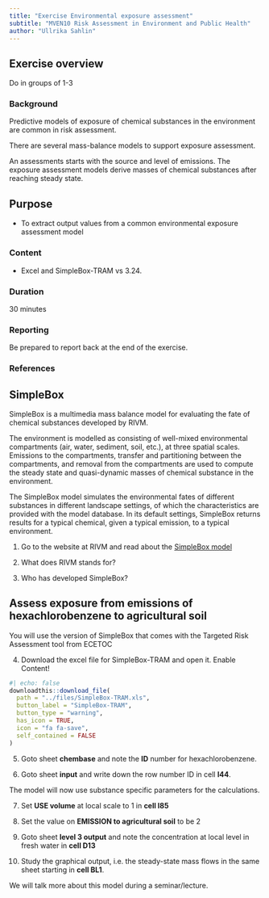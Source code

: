 ```yaml
---
title: "Exercise Environmental exposure assessment"
subtitle: "MVEN10 Risk Assessment in Environment and Public Health"
author: "Ullrika Sahlin"
---
```


## Exercise overview

Do in groups of 1-3

### Background

Predictive models of exposure of chemical substances in the environment are common in risk assessment. 

There are several mass-balance models to support exposure assessment. 

An assessments starts with the source and level of emissions. The exposure assessment models derive masses of chemical substances after reaching steady state. 

## Purpose

-   To extract output values from a common environmental exposure assessment model

### Content

-   Excel and SimpleBox-TRAM vs 3.24.

### Duration

30 minutes

### Reporting

Be prepared to report back at the end of the exercise.

### References

## SimpleBox 

SimpleBox is a multimedia mass balance model for evaluating the fate of chemical substances developed by RIVM. 

The environment is modelled as consisting of well-mixed environmental compartments (air, water, sediment, soil, etc.), at three spatial scales. Emissions to the compartments, transfer and partitioning between the compartments, and removal from the compartments are used to compute the steady state and quasi-dynamic masses of chemical substance in the
environment. 

The SimpleBox model simulates the environmental fates of different substances in different landscape settings, of which the characteristics are provided with the model database. In its default settings, SimpleBox returns results for a typical chemical, given a typical emission, to a typical environment.

(@) Go to the website at RIVM and read about the [SimpleBox model](https://www.rivm.nl/en/soil-and-water/simplebox)

(@) What does RIVM stands for?

(@) Who has developed SimpleBox? 

## Assess exposure from emissions of hexachlorobenzene to agricultural soil

You will use the version of SimpleBox that comes with the Targeted Risk Assessment tool from ECETOC

(@) Download the excel file for SimpleBox-TRAM and open it. Enable Content!

```r
#| echo: false
downloadthis::download_file(
  path = "../files/SimpleBox-TRAM.xls",
  button_label = "SimpleBox-TRAM",
  button_type = "warning",
  has_icon = TRUE,
  icon = "fa fa-save",
  self_contained = FALSE
)
```

(@) Goto sheet **chembase** and note the **ID** number for hexachlorobenzene. 

(@) Goto sheet **input** and write down the row number ID in cell **I44**. 

The model will now use substance specific parameters for the calculations. 

(@) Set **USE volume** at local scale to 1 in **cell I85** 

(@) Set the value on **EMISSION to agricultural soil** to be 2

(@) Goto sheet **level 3 output** and note the concentration at local level in fresh water in **cell D13**

(@) Study the graphical output, i.e. the steady-state mass flows in the same sheet starting in **cell BL1**. 

We will talk more about this model during a seminar/lecture. 


